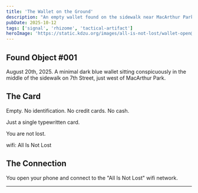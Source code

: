 ```yaml
---
title: 'The Wallet on the Ground'
description: "An empty wallet found on the sidewalk near MacArthur Park. No ID, no cash, just a communique. You are not lost."
pubDate: 2025-10-12
tags: ['signal', 'rhizome', 'tactical-artifact']
heroImage: 'https://static.kdzu.org/images/all-is-not-lost/wallet-open@2x.jpg'
---
```




## Found Object #001

August 20th, 2025. A minimal dark blue wallet sitting conspicuously in the middle of the sidewalk on 7th Street, just west of MacArthur Park.

<PhotoWithCaption 
  src="https://static.kdzu.org/images/all-is-not-lost/wallet-sidewalk@2x.jpg" 
  alt="Screenshot of Network screen from Openwrt." 
  caption="A wallet on the sidewalk."
/>

<PhotoWithCaption 
  src="https://static.kdzu.org/images/all-is-not-lost/wallet-sidewalk-closer@2x.jpg" 
  alt="Screenshot of Network screen from Openwrt." 
  caption="Will you pick it up?"
/>


## The Card

<PhotoWithCaption 
  src="https://static.kdzu.org/images/all-is-not-lost/wallet-open@2x.jpg" 
  alt="Screenshot of Network screen from Openwrt." 
  caption="You are not lost."
/>

Empty. No identification. No credit cards. No cash.

Just a single typewritten card.

You are not lost.

wifi: All Is Not Lost

## The Connection

You open your phone and connect to the "All Is Not Lost" wifi network.

<VimeoVideo 
  videoId="1129088485"
  responsive={true}
  aspectRatio="16:9"
  title={true}
  byline={false}
  portrait={false}
  color="#ff0000"
  accessibilityTitle="All Is Not Lost Captive Portal Demo"
  description="A demonstration of the KDZU captive portal splash page zine that appears when connecting to an All Is Not Lost lone wolf WiFi network"
/>

---